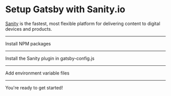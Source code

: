 # Setup Gatsby with Sanity.io

[Sanity](https://www.sanity.io/docs) is the fastest, most flexible platform for delivering content to digital devices and products.

---

Install NPM packages

<NPMPackage name="@sanity/image-url" />
<NPMPackage name="@sanity/block-content-to-react" />

---

Install the Sanity plugin in gatsby-config.js

<GatsbyPlugin name="gatsby-source-sanity" />

---

Add environment variable files

<File
  path="./.env.development.template"
  content=""
/>

<File
  path="./.env.production"
  content=""
/>

---

You're ready to get started!
